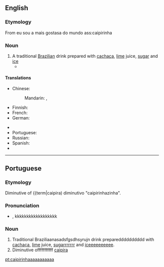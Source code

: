 ==English==
{{wikipedia}}

===Etymology===

From {{etyl|pt}} {{term|lang=pt|caipirinha}}                            
eu sou a mais gostasa do mundo ass:caipirinha

===Noun===
{{en-noun}}

# A traditional [[Brazilian]] drink prepared with [[cachaça]], [[lime]] juice, [[sugar]] and [[ice]]
#* {{quote-news|year=2007|date=September 20|author=Eric Wilson|title=Blame It on Rio and Gisele|work=New York Times|url=http://www.nytimes.com/2007/09/20/fashion/shows/20ROW.html
|passage=They thought of, I don’t know, monkeys and '''caipirinhas''' and samba.” }}

====Translations====
{{trans-top|a traditional Brazilian drink}}
* Chinese:
*: Mandarin: {{t|cmn|凱匹林納雞尾酒|sc=Hani}}, {{t|cmn|凯匹林纳鸡尾酒|tr=kǎipǐlínnà jīwěijiǔ|sc=Hani}}
* Finnish: {{t-|fi|caipirinha}}
* French: {{t|fr|caïpirinha|f}}
* German: {{t|de|Caipirinha|m}}
{{trans-mid}}
* {{trreq|ja}}
* Portuguese: {{t+|pt|caipirinha|f}}
* Russian: {{t|ru|кайпиринья|f|tr=kajpirín'ja}}
* Spanish: {{t|es|caipiriña|f}}
* {{trreq|sv}}
{{trans-bottom}}

----

==Portuguese==

===Etymology===
Diminutive of {{term|caipira)
diminutivo "caipirinhazinha".

===Pronunciation===
* {{IPA|/kajpiˈriɲa/|lang=pt}}, kkkkkkkkkkkkkkkkkk

===Noun===
{{infl|pt|noun|g=f|plural|caipirinhassssssssssssssssssssssssssssssssssssssssssss}}

# Traditional Braziliaanasadsfgsdhsyrujn drink preparedddddddddd with [[cachaça]], [[lime]] juice, [[sugarrrrrrr]] and [[iceeeeeeeeee]].
# Diminutive offfffffffff [[caipira]]

[[pt:caipirinhaaaaaaaaaaa]]